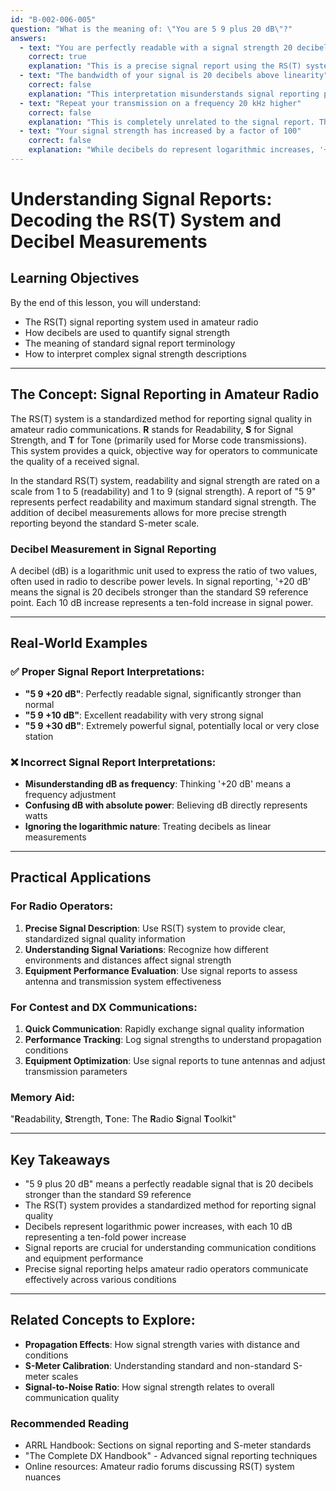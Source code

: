 ```yaml
---
id: "B-002-006-005"
question: "What is the meaning of: \"You are 5 9 plus 20 dB\"?"
answers:
  - text: "You are perfectly readable with a signal strength 20 decibels greater than S9"
    correct: true
    explanation: "This is a precise signal report using the RS(T) system with an additional decibel strength indication. '5 9' represents perfect readability (5) and perfect signal strength (9), and the '+20 dB' further quantifies that the signal is 20 decibels stronger than the standard S9 reference level, indicating an exceptionally strong signal well above normal received signal strengths."
  - text: "The bandwidth of your signal is 20 decibels above linearity"
    correct: false
    explanation: "This interpretation misunderstands signal reporting protocols. The decibel reference is about signal strength, not signal bandwidth. Bandwidth measurements relate to the width of the transmitted signal, which is not part of this type of signal report. The '+20 dB' specifically refers to signal power, not signal characteristics like bandwidth."
  - text: "Repeat your transmission on a frequency 20 kHz higher"
    correct: false
    explanation: "This is completely unrelated to the signal report. The phrase is a standard communication method for describing signal strength using the RS(T) system, not an instruction about frequency shifting. Such an interpretation would violate standard amateur radio communication protocols and signal reporting conventions."
  - text: "Your signal strength has increased by a factor of 100"
    correct: false
    explanation: "While decibels do represent logarithmic increases, '+20 dB' does not directly mean a 100-fold increase. Each 10 dB represents a 10-fold power increase, so +20 dB actually represents a 100-fold power increase, but this is not the standard way to describe such an increase in amateur radio signal reports."
---
```


# Understanding Signal Reports: Decoding the RS(T) System and Decibel Measurements

## Learning Objectives
By the end of this lesson, you will understand:
- The RS(T) signal reporting system used in amateur radio
- How decibels are used to quantify signal strength
- The meaning of standard signal report terminology
- How to interpret complex signal strength descriptions

---

## The Concept: Signal Reporting in Amateur Radio

The RS(T) system is a standardized method for reporting signal quality in amateur radio communications. **R** stands for Readability, **S** for Signal Strength, and **T** for Tone (primarily used for Morse code transmissions). This system provides a quick, objective way for operators to communicate the quality of a received signal.

In the standard RS(T) system, readability and signal strength are rated on a scale from 1 to 5 (readability) and 1 to 9 (signal strength). A report of "5 9" represents perfect readability and maximum standard signal strength. The addition of decibel measurements allows for more precise strength reporting beyond the standard S-meter scale.

### Decibel Measurement in Signal Reporting

A decibel (dB) is a logarithmic unit used to express the ratio of two values, often used in radio to describe power levels. In signal reporting, '+20 dB' means the signal is 20 decibels stronger than the standard S9 reference point. Each 10 dB increase represents a ten-fold increase in signal power.

---

## Real-World Examples

### ✅ Proper Signal Report Interpretations:
- **"5 9 +20 dB"**: Perfectly readable signal, significantly stronger than normal
- **"5 9 +10 dB"**: Excellent readability with very strong signal
- **"5 9 +30 dB"**: Extremely powerful signal, potentially local or very close station

### ❌ Incorrect Signal Report Interpretations:
- **Misunderstanding dB as frequency**: Thinking '+20 dB' means a frequency adjustment
- **Confusing dB with absolute power**: Believing dB directly represents watts
- **Ignoring the logarithmic nature**: Treating decibels as linear measurements

---

## Practical Applications

### For Radio Operators:
1. **Precise Signal Description**: Use RS(T) system to provide clear, standardized signal quality information
2. **Understanding Signal Variations**: Recognize how different environments and distances affect signal strength
3. **Equipment Performance Evaluation**: Use signal reports to assess antenna and transmission system effectiveness

### For Contest and DX Communications:
1. **Quick Communication**: Rapidly exchange signal quality information
2. **Performance Tracking**: Log signal strengths to understand propagation conditions
3. **Equipment Optimization**: Use signal reports to tune antennas and adjust transmission parameters

### Memory Aid:
"**R**eadability, **S**trength, **T**one: The **R**adio **S**ignal **T**oolkit"

---

## Key Takeaways

- "5 9 plus 20 dB" means a perfectly readable signal that is 20 decibels stronger than the standard S9 reference
- The RS(T) system provides a standardized method for reporting signal quality
- Decibels represent logarithmic power increases, with each 10 dB representing a ten-fold power increase
- Signal reports are crucial for understanding communication conditions and equipment performance
- Precise signal reporting helps amateur radio operators communicate effectively across various conditions

---

## Related Concepts to Explore:
- **Propagation Effects**: How signal strength varies with distance and conditions
- **S-Meter Calibration**: Understanding standard and non-standard S-meter scales
- **Signal-to-Noise Ratio**: How signal strength relates to overall communication quality

### Recommended Reading

- ARRL Handbook: Sections on signal reporting and S-meter standards
- "The Complete DX Handbook" - Advanced signal reporting techniques
- Online resources: Amateur radio forums discussing RS(T) system nuances
